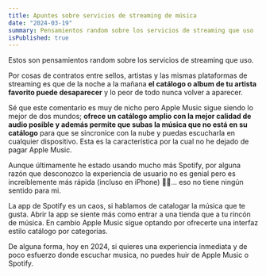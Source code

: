 ```yaml
---
title: Apuntes sobre servicios de streaming de música
date: "2024-03-19"
summary: Pensamientos random sobre los servicios de streaming que uso
isPublished: true
---
```


Estos son pensamientos random sobre los servicios de streaming que uso.

Por cosas de contratos entre sellos, artistas y las mismas plataformas de streaming es que de la noche a la mañana **el catálogo o album de tu artista favorito puede desaparecer** y lo peor de todo nunca volver a aparecer. 

Sé que este comentario es muy de nicho pero Apple Music sigue siendo lo mejor de dos mundos; **ofrece un catálogo amplio con la mejor calidad de audio posible y además permite que subas la música que no está en su catálogo** para que se sincronice con la nube y puedas escucharla en cualquier dispositivo. Esta es la característica por la cual no he dejado de pagar Apple Music.

Aunque últimamente he estado usando mucho más Spotify, por alguna razón que desconozco la experiencia de usuario no es genial pero es increíblemente más rápida (incluso en iPhone) 🤷‍♂️... eso no tiene ningún sentido para mi.

La app de Spotify es un caos, si hablamos de catalogar la música que te gusta. Abrir la app se siente más como entrar a una tienda que a tu rincón de música. En cambio Apple Music sigue optando por ofrecerte una interfaz estilo catálogo por categorías.

De alguna forma, hoy en 2024, si quieres una experiencia inmediata y de poco esfuerzo donde escuchar musica, no puedes huir de Apple Music o Spotify.
